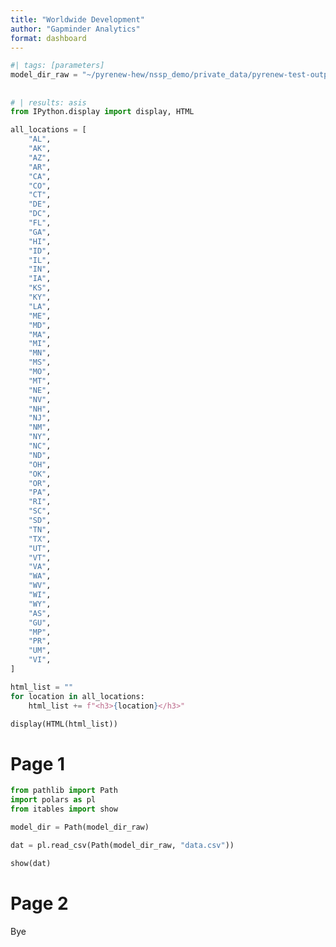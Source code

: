 ```yaml
---
title: "Worldwide Development"
author: "Gapminder Analytics"
format: dashboard
---
```


```python
#| tags: [parameters]
model_dir_raw = "~/pyrenew-hew/nssp_demo/private_data/pyrenew-test-output/influenza_r_2024-02-28_f_2023-02-26_t_2024-02-25/SD"
```


## {.sidebar}


```python
# | results: asis
from IPython.display import display, HTML

all_locations = [
    "AL",
    "AK",
    "AZ",
    "AR",
    "CA",
    "CO",
    "CT",
    "DE",
    "DC",
    "FL",
    "GA",
    "HI",
    "ID",
    "IL",
    "IN",
    "IA",
    "KS",
    "KY",
    "LA",
    "ME",
    "MD",
    "MA",
    "MI",
    "MN",
    "MS",
    "MO",
    "MT",
    "NE",
    "NV",
    "NH",
    "NJ",
    "NM",
    "NY",
    "NC",
    "ND",
    "OH",
    "OK",
    "OR",
    "PA",
    "RI",
    "SC",
    "SD",
    "TN",
    "TX",
    "UT",
    "VT",
    "VA",
    "WA",
    "WV",
    "WI",
    "WY",
    "AS",
    "GU",
    "MP",
    "PR",
    "UM",
    "VI",
]

html_list = ""
for location in all_locations:
    html_list += f"<h3>{location}</h3>"

display(HTML(html_list))
```

# Page 1

```python
from pathlib import Path
import polars as pl
from itables import show

model_dir = Path(model_dir_raw)

dat = pl.read_csv(Path(model_dir_raw, "data.csv"))

show(dat)
```

# Page 2

Bye
